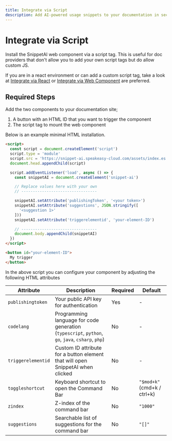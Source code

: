 ```yaml
---
title: Integrate via Script
description: Add AI-powered usage snippets to your documentation in seconds.
---
```


# Integrate via Script

Install the SnippetAI web component via a script tag.
This is useful for doc providers that don't allow you to add your own script tags but do allow custom JS.

If you are in a react environment or can add a custom script tag, take a look at
[Integrate via React](/docs/snippet-ai/integrate-via-react) or [Integrate via Web Component](/docs/snippet-ai/integrate-via-web-component) are preferred.

## Required Steps
Add the two components to your documentation site;
1. A button with an HTML ID that you want to trigger the component
2. The script tag to mount the web component

Below is an example minimal HTML installation.

```html
<script>
  const script = document.createElement('script')
  script.type = 'module'
  script.src = 'https://snippet-ai.speakeasy-cloud.com/assets/index.es.js'
  document.head.appendChild(script)

  script.addEventListener('load', async () => {
    const snippetAI = document.createElement('snippet-ai')

    // Replace values here with your own
    // ---------------------------------

    snippetAI.setAttribute('publishingToken', '<your token>')
    snippetAI.setAttribute('suggestions', JSON.stringify([
      '<suggestion 1>'
    ]))
    snippetAI.setAttribute('triggerelementid', 'your-element-ID')

    // ---------------------------------
    document.body.appendChild(snippetAI)
  })
</script>

<button id="your-element-ID">
  My trigger
</button>
```

In the above script you can configure your component by adjusting the following HTML attributes

| Attribute          | Description                                                                                      | Required | Default                     |
| ------------------ | ------------------------------------------------------------------------------------------------ | -------- | --------------------------- |
| `publishingtoken`  | Your public API key for authentication                                                           | Yes      | -                           |
| `codelang`         | Programming language for code generation (`typescript`, `python`, `go`, `java`, `csharp`, `php`) | No       | -                           |
| `triggerelementid` | Custom ID attribute for a button element that will open SnippetAI when clicked                   | No       | -                           |
| `toggleshortcut`   | Keyboard shortcut to open the Command Bar                                                        | No       | `"$mod+k"` (cmd+k / ctrl+k) |
| `zindex`           | Z-index of the command bar                                                                       | No       | `"1000"`                    |
| `suggestions`      | Searchable list of suggestions for the command bar                                               | No       | `"[]"`                      |
